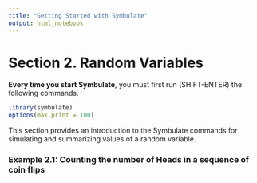 ```yaml
---
title: "Getting Started with Symbulate"
output: html_notebook
---
```


# Section 2. Random Variables

**Every time you start Symbulate**, you must first run (SHIFT-ENTER) the following commands.

```r
library(symbulate)
options(max.print = 100)
```

This section provides an introduction to the Symbulate commands for simulating and summarizing values of a random variable.

### **Example 2.1: Counting the number of Heads in a sequence of coin flips**